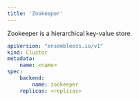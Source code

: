 ```yaml
---
title: 'Zookeeper'
---
```


Zookeeper is a hierarchical key-value store.

```yaml
apiVersion: "ensembleoss.io/v1"
kind: Cluster
metadata:
    name: <name>
spec:
    backend:
        name: zookeeper
    replicas: <replicas>
```
